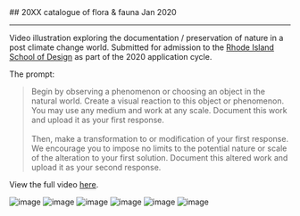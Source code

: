 <div className="heading">
  ## 20XX catalogue of flora & fauna
  <span>Jan 2020</span>
</div>

<hr />

Video illustration exploring the documentation / preservation of nature in a post climate change world. Submitted for admission to the [Rhode Island School of Design](https://risd.edu) as part of the 2020 application cycle.

The prompt:

> Begin by observing a phenomenon or choosing an object in the natural world. Create a visual reaction to this object or phenomenon. You may use any medium and work at any scale. Document this work and upload it as your first response. <br/><br/> Then, make a transformation to or modification of your first response. We encourage you to impose no limits to the potential nature or scale of the alteration to your first solution. Document this altered work and upload it as your second response.

View the full video [here](https://vimeo.com/387245848).

![image](https://yihui-work.s3.us-east-2.amazonaws.com/20XX_main.gif)
![image](https://yihui-work.s3.us-east-2.amazonaws.com/20XX_canned_leaf.webp)
![image](https://yihui-work.s3.us-east-2.amazonaws.com/20XX_canned_plants.webp)
![image](https://yihui-work.s3.us-east-2.amazonaws.com/20XX_identify.webp)
![image](https://yihui-work.s3.us-east-2.amazonaws.com/20XX_record.webp)
![image](https://yihui-work.s3.us-east-2.amazonaws.com/20XX_transcribe.webp)
